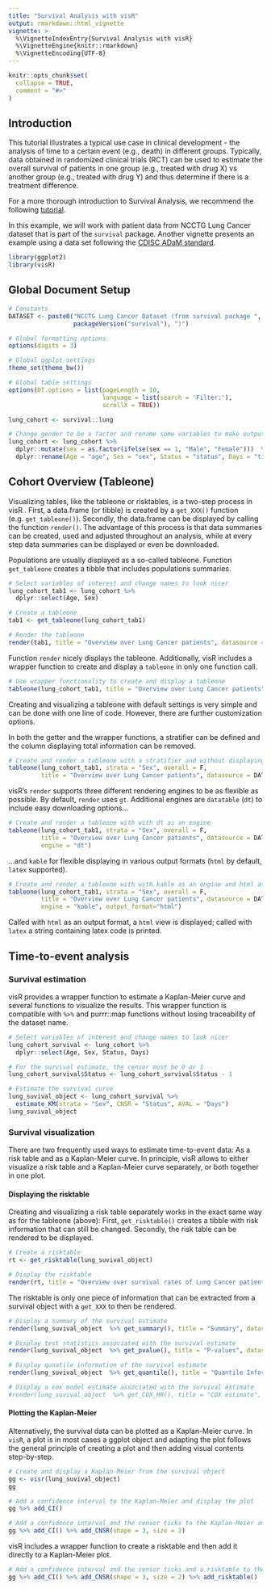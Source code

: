 ```yaml
---
title: "Survival Analysis with visR"
output: rmarkdown::html_vignette
vignette: >
  %\VignetteIndexEntry{Survival Analysis with visR}
  %\VignetteEngine{knitr::rmarkdown}
  %\VignetteEncoding{UTF-8}
---
```


```r
knitr::opts_chunk$set(
  collapse = TRUE,
  comment = "#>"
)
```

## Introduction

This tutorial illustrates a typical use case in clinical development - the analysis of time to a certain event (e.g., death) in different groups. Typically, data obtained in randomized clinical trials (RCT) can be used to estimate the overall survival of patients in one group (e.g., treated with drug X) vs another group (e.g., treated with drug Y) and thus determine if there is a treatment difference.

For a more thorough introduction to Survival Analysis, we recommend the following [tutorial](https://bioconnector.github.io/workshops/r-survival.html).

In this example, we will work with patient data from NCCTG Lung Cancer dataset that is part of the `survival` package. Another vignette presents an example using a data set following the [CDISC ADaM standard](https://www.cdisc.org/standards/foundational/adam/adam-basic-data-structure-bds-time-event-tte-analyses-v1-0). 

```r
library(ggplot2)
library(visR)
```

## Global Document Setup
```r
# Constants
DATASET <- paste0("NCCTG Lung Cancer Dataset (from survival package ", 
                  packageVersion("survival"), ")")

# Global formatting options
options(digits = 3)

# Global ggplot settings
theme_set(theme_bw())

# Global table settings 
options(DT.options = list(pageLength = 10, 
                          language = list(search = 'Filter:'), 
                          scrollX = TRUE))

lung_cohort <- survival::lung

# Change gender to be a factor and rename some variables to make output look nicer
lung_cohort <- lung_cohort %>%  
  dplyr::mutate(sex = as.factor(ifelse(sex == 1, "Male", "Female")))  %>%  
  dplyr::rename(Age = "age", Sex = "sex", Status = "status", Days = "time")


```


## Cohort Overview (Tableone)

Visualizing tables, like the tableone or risktables, is a two-step process in visR . First, a data.frame (or tibble) is created by a `get_XXX()` function (e.g. `get_tableone()`). Secondly, the data.frame can be displayed by calling the function `render()`. The advantage of this process is that data summaries can be created, used and adjusted throughout an analysis, while at every step data summaries can be displayed or even be downloaded.

Populations are usually displayed as a so-called tableone. Function `get_tableone` creates a tibble that includes populations summaries. 

```r
# Select variables of interest and change names to look nicer
lung_cohort_tab1 <- lung_cohort %>%  
  dplyr::select(Age, Sex) 

# Create a tableone
tab1 <- get_tableone(lung_cohort_tab1)

# Render the tableone
render(tab1, title = "Overview over Lung Cancer patients", datasource = DATASET)
```

Function `render` nicely displays the tableone. Additionally, visR includes a wrapper function to create and display a `tableone` in only one function call.

```r
# Use wrapper functionality to create and display a tableone
tableone(lung_cohort_tab1, title = "Overview over Lung Cancer patients", datasource = DATASET)
```

Creating and visualizing a tableone with default settings is very simple and can be done with one line of code. However, there are further customization options.

In both the getter and the wrapper functions, a stratifier can be defined and the column displaying total information can be removed.

```r
# Create and render a tableone with a stratifier and without displaying the total
tableone(lung_cohort_tab1, strata = "Sex", overall = F,
         title = "Overview over Lung Cancer patients", datasource = DATASET)

```

visR's `render` supports three different rendering engines to be as flexible as possible. By default, `render` uses `gt`. Additional engines are `datatable` (`dt`) to include easy downloading options...

```r
# Create and render a tableone with with dt as an engine
tableone(lung_cohort_tab1, strata = "Sex", overall = F,
         title = "Overview over Lung Cancer patients", datasource = DATASET, 
         engine = "dt")
```

...and `kable` for flexible displaying in various output formats (`html` by default, `latex` supported). 
 
```r
# Create and render a tableone with with kable as an engine and html as output format
tableone(lung_cohort_tab1, strata = "Sex", overall = F, 
         title = "Overview over Lung Cancer patients", datasource = DATASET, 
         engine = "kable", output_format="html")
```

Called with `html` as an output format, a `html` view is displayed; called with `latex` a string containing latex code is printed.

## Time-to-event analysis

### Survival estimation
visR provides a wrapper function to estimate a Kaplan-Meier curve and several functions to visualize the results. This wrapper function is compatible with `%>%` and purrr::map functions without losing traceability of the dataset name.

```r
# Select variables of interest and change names to look nicer
lung_cohort_survival <- lung_cohort %>%  
  dplyr::select(Age, Sex, Status, Days)  

# For the survival estimate, the censor must be 0 or 1
lung_cohort_survival$Status <- lung_cohort_survival$Status - 1

# Estimate the survival curve
lung_suvival_object <- lung_cohort_survival %>% 
  estimate_KM(strata = "Sex", CNSR = "Status", AVAL = "Days")
lung_suvival_object
```

### Survival visualization
There are two frequently used ways to estimate time-to-event data: As a risk table and as a Kaplan-Meier curve. In principle, visR allows to either visualize a risk table and a Kaplan-Meier curve separately, or both together in one plot.

#### Displaying the risktable
Creating and visualizing a risk table separately works in the exact same way as for the tableone (above): First, `get_risktable()` creates a tibble with risk information that can still be changed. Secondly, the risk table can be rendered to be displayed.

```r
# Create a risktable
rt <- get_risktable(lung_suvival_object)

# Display the risktable
render(rt, title = "Overview over survival rates of Lung Cancer patients", datasource = DATASET)
```

The risktable is only one piece of information that can be extracted from a survival object with a `get_XXX` to then be rendered.

```r
# Display a summary of the survival estimate
render(lung_suvival_object  %>% get_summary(), title = "Summary", datasource = DATASET)

```

```r
# Display test statistics associated with the survival estimate
render(lung_suvival_object  %>% get_pvalue(), title = "P-values", datasource = DATASET)
```

```r
# Display qunatile information of the survival estimate
render(lung_suvival_object  %>% get_quantile(), title = "Quantile Information", datasource = DATASET)

```

```r
# Display a cox model estimate associated with the survival estimate
#render(lung_suvival_object  %>% get_COX_HR(), title = "COX estimate", datasource = DATASET)
```


#### Plotting the Kaplan-Meier
Alternatively, the survival data can be plotted as a Kaplan-Meier curve. In `visR`, a plot is in most cases a ggplot object and adapting the plot follows the general principle of creating a plot and then adding visual contents step-by-step. 

```r
# Create and display a Kaplan-Meier from the survival object
gg <- visr(lung_suvival_object)
gg 
```

```r
# Add a confidence interval to the Kaplan-Meier and display the plot
gg %>% add_CI() 
```

```r
# Add a confidence interval and the censor ticks to the Kaplan-Meier and display the plot
gg %>% add_CI() %>% add_CNSR(shape = 3, size = 2)
```


visR includes a wrapper function to create a risktable and then add it directly to a Kaplan-Meier plot.

```r
# Add a confidence interval and the censor ticks and a risktable to the Kaplan-Meier and display the plot
gg %>% add_CI() %>% add_CNSR(shape = 3, size = 2) %>% add_risktable()
```



